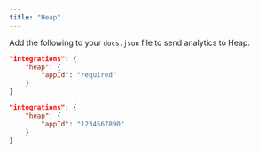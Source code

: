 ```yaml
---
title: "Heap"
---
```


Add the following to your `docs.json` file to send analytics to Heap.

<CodeGroup>

```json Analytics options in docs.json
"integrations": {
    "heap": {
        "appId": "required"
    }
}
```

```json Example
"integrations": {
    "heap": {
        "appId": "1234567890"
    }
}
```

</CodeGroup>
